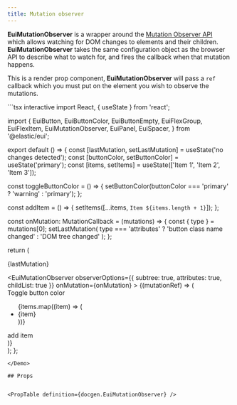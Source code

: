 ```yaml
---
title: Mutation observer
---
```


**EuiMutationObserver** is a wrapper around the <a href="https://developer.mozilla.org/en-US/docs/Web/API/MutationObserver" target="_blank" rel="noopener noreferrer">Mutation Observer API</a> which allows watching for DOM changes to elements and their children. **EuiMutationObserver** takes the same configuration object as the browser API to describe what to watch for, and fires the callback when that mutation happens.

This is a render prop component, **EuiMutationObserver** will pass a `ref` callback which you must put on the element you wish to observe the mutations.

<Demo>
```tsx interactive
import React, { useState } from 'react';

import {
  EuiButton,
  EuiButtonColor,
  EuiButtonEmpty,
  EuiFlexGroup,
  EuiFlexItem,
  EuiMutationObserver,
  EuiPanel,
  EuiSpacer,
} from '@elastic/eui';

export default () => {
  const [lastMutation, setLastMutation] = useState('no changes detected');
  const [buttonColor, setButtonColor] = useState<EuiButtonColor>('primary');
  const [items, setItems] = useState(['Item 1', 'Item 2', 'Item 3']);

  const toggleButtonColor = () => {
    setButtonColor(buttonColor === 'primary' ? 'warning' : 'primary');
  };

  const addItem = () => {
    setItems([...items, `Item ${items.length + 1}`]);
  };

  const onMutation: MutationCallback = (mutations) => {
    const { type } = mutations[0];
    setLastMutation(
      type === 'attributes' ? 'button class name changed' : 'DOM tree changed'
    );
  };

  return (
    <div>
      <p>{lastMutation}</p>
      <EuiSpacer />
      <EuiMutationObserver
        observerOptions={{ subtree: true, attributes: true, childList: true }}
        onMutation={onMutation}
      >
        {(mutationRef) => (
          <div ref={mutationRef}>
            <EuiButton
              color={buttonColor}
              fill={true}
              onClick={toggleButtonColor}
            >
              Toggle button color
            </EuiButton>
            <EuiSpacer />
            <EuiFlexGroup>
              <EuiFlexItem grow={false}>
                <EuiPanel grow={false}>
                  <ul>
                    {items.map((item) => (
                      <li key={item}>{item}</li>
                    ))}
                  </ul>
                  <EuiSpacer size="s" />
                  <EuiButtonEmpty onClick={addItem}>add item</EuiButtonEmpty>
                </EuiPanel>
              </EuiFlexItem>
            </EuiFlexGroup>
          </div>
        )}
      </EuiMutationObserver>
    </div>
  );
};
```
</Demo>

## Props


<PropTable definition={docgen.EuiMutationObserver} />
